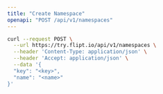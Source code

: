 ```yaml
---
title: "Create Namespace"
openapi: "POST /api/v1/namespaces"
---
```


<RequestExample>

```bash cURL
curl --request POST \
  --url https://try.flipt.io/api/v1/namespaces \
  --header 'Content-Type: application/json' \
  --header 'Accept: application/json' \
  --data '{
  "key": "<key>",
  "name": "<name>"
}'
```

</RequestExample>
